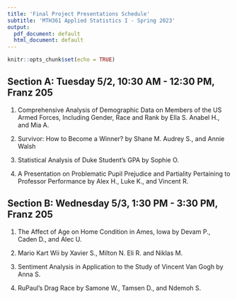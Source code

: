 ```yaml
---
title: 'Final Project Presentations Schedule'
subtitle: 'MTH361 Applied Statistics I - Spring 2023'
output:
  pdf_document: default
  html_document: default
---
```


```r
knitr::opts_chunk$set(echo = TRUE)
```



## Section A: Tuesday 5/2, 10:30 AM - 12:30 PM, Franz 205

1. Comprehensive Analysis of Demographic Data on Members of the US Armed Forces, Including Gender, Race and Rank by Ella S. Anabel H., and Mia A.

2. Survivor: How to Become a Winner? by Shane M. Audrey S., and Annie Walsh

3. Statistical Analysis of Duke Student's GPA by Sophie O.

4. A Presentation on Problematic Pupil Prejudice and Partiality Pertaining to Professor Performance by Alex H., Luke K., and Vincent R.



## Section B: Wednesday 5/3, 1:30 PM - 3:30 PM, Franz 205

1. The Affect of Age on Home Condition in Ames, Iowa by Devam P., Caden D., and Alec U.

2. Mario Kart Wii by Xavier S., Milton N. Eli R. and Niklas M.

3. Sentiment Analysis in Application to the Study of Vincent Van Gogh by Anna S.

4. RuPaul's Drag Race by Samone W., Tamsen D., and Ndemoh S.
